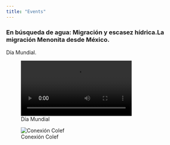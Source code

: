 ```yaml
---
title: "Events"
---
```


### En búsqueda de agua: Migración y escasez hídrica.La migración Menonita desde México. 
Día Mundial.


![Día Mundial](Presentacion_MTY.mp4)

![Conexión Colef]()